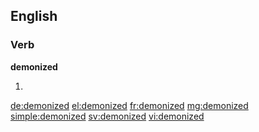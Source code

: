 ==English==

===Verb===
'''demonized'''

# {{past of|demonize}}

[[de:demonized]]
[[el:demonized]]
[[fr:demonized]]
[[mg:demonized]]
[[simple:demonized]]
[[sv:demonized]]
[[vi:demonized]]